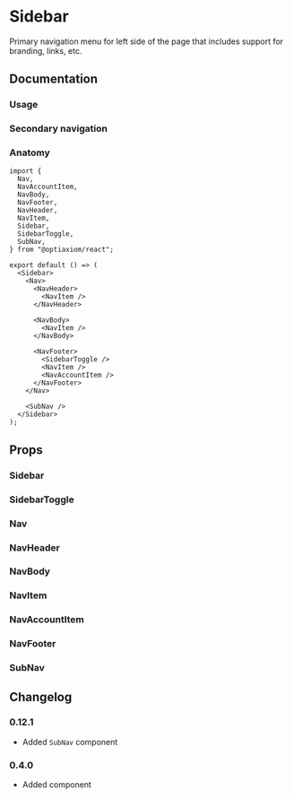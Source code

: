 
# Sidebar

Primary navigation menu for left side of the page that includes support for branding, links, etc.

## Documentation

### Usage

<Demo component="sidebar/usage" />

### Secondary navigation

<Demo component="sidebar/sub-nav-usage" />

### Anatomy

```tsx
import {
  Nav,
  NavAccountItem,
  NavBody,
  NavFooter,
  NavHeader,
  NavItem,
  Sidebar,
  SidebarToggle,
  SubNav,
} from "@optiaxiom/react";

export default () => (
  <Sidebar>
    <Nav>
      <NavHeader>
        <NavItem />
      </NavHeader>

      <NavBody>
        <NavItem />
      </NavBody>

      <NavFooter>
        <SidebarToggle />
        <NavItem />
        <NavAccountItem />
      </NavFooter>
    </Nav>

    <SubNav />
  </Sidebar>
);
```

## Props

### Sidebar

<PropsTable component="Sidebar" />

### SidebarToggle

<PropsTable component="SidebarToggle" />

### Nav

<PropsTable component="Nav" />

### NavHeader

<PropsTable component="NavHeader" />

### NavBody

<PropsTable component="NavBody" />

### NavItem

<PropsTable component="NavItem" />

### NavAccountItem

<PropsTable component="NavAccountItem" />

### NavFooter

<PropsTable component="NavFooter" />

### SubNav

<PropsTable component="SubNav" />

## Changelog

### 0.12.1

- Added `SubNav` component

### 0.4.0

- Added component
